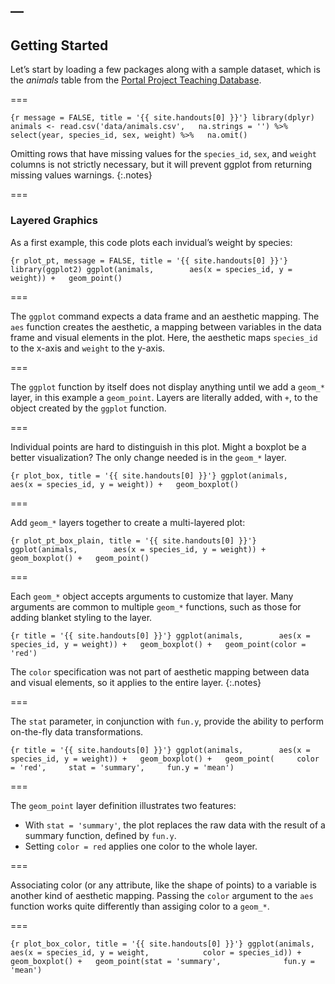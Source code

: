 ---
---

## Getting Started

Let's start by loading a few packages along with a sample dataset, which is the *animals* table from the [Portal Project Teaching Database](https://figshare.com/articles/Portal_Project_Teaching_Database/1314459).

===

```{r message = FALSE, title = '{{ site.handouts[0] }}'}
library(dplyr)
animals <- read.csv('data/animals.csv',
  na.strings = '') %>%
  select(year, species_id, sex, weight) %>%
  na.omit()
```

Omitting rows that have missing values for the `species_id`, `sex`, and `weight` columns is not strictly necessary, but it will prevent ggplot from returning missing values warnings.
{:.notes}

===

### Layered Graphics

As a first example, this code plots each invidual's weight by species:

```{r plot_pt, message = FALSE, title = '{{ site.handouts[0] }}'}
library(ggplot2)
ggplot(animals,
       aes(x = species_id, y = weight)) +
  geom_point()
```

===

The `ggplot` command expects a data frame and an aesthetic mapping. The `aes` function creates the aesthetic, a mapping between variables in the data frame and visual elements in the plot. Here, the aesthetic maps `species_id` to the x-axis and `weight` to the y-axis.

===

The `ggplot` function by itself does not display anything until we add a `geom_*` layer, in this example a `geom_point`. Layers are literally added, with `+`, to the object created by the `ggplot` function.

===

Individual points are hard to distinguish in this plot. Might a boxplot be a better visualization? The only change needed is in the `geom_*` layer.

```{r plot_box, title = '{{ site.handouts[0] }}'}
ggplot(animals,
       aes(x = species_id, y = weight)) +
  geom_boxplot()
```

===

Add `geom_*` layers together to create a multi-layered plot:

```{r plot_pt_box_plain, title = '{{ site.handouts[0] }}'}
ggplot(animals,
       aes(x = species_id, y = weight)) +
  geom_boxplot() +
  geom_point()
```

===

Each `geom_*` object accepts arguments to customize that layer. Many arguments are
common to multiple `geom_*` functions, such as those for adding blanket styling 
to the layer.

```{r title = '{{ site.handouts[0] }}'}
ggplot(animals,
       aes(x = species_id, y = weight)) +
  geom_boxplot() +
  geom_point(color = 'red')
```

The `color` specification was not part of aesthetic mapping between data and
visual elements, so it applies to the entire layer.
{:.notes}

===

The `stat` parameter, in conjunction with `fun.y`, provide the ability
to perform on-the-fly data transformations.

```{r title = '{{ site.handouts[0] }}'}
ggplot(animals,
       aes(x = species_id, y = weight)) +
  geom_boxplot() +
  geom_point(
    color = 'red',
    stat = 'summary',
    fun.y = 'mean')
```

===

The `geom_point` layer definition illustrates two features:

- With `stat = 'summary'`, the plot replaces the raw data with the result of a
  summary function, defined by `fun.y`.
- Setting `color = red` applies one color to the whole layer.

===

Associating color (or any attribute, like the shape of points) to a variable is
another kind of aesthetic mapping. Passing the `color` argument to the `aes`
function works quite differently than assiging color to a `geom_*`.

===

```{r plot_box_color, title = '{{ site.handouts[0] }}'}
ggplot(animals,
       aes(x = species_id, y = weight,
           color = species_id)) +
  geom_boxplot() +
  geom_point(stat = 'summary',
             fun.y = 'mean')
```
